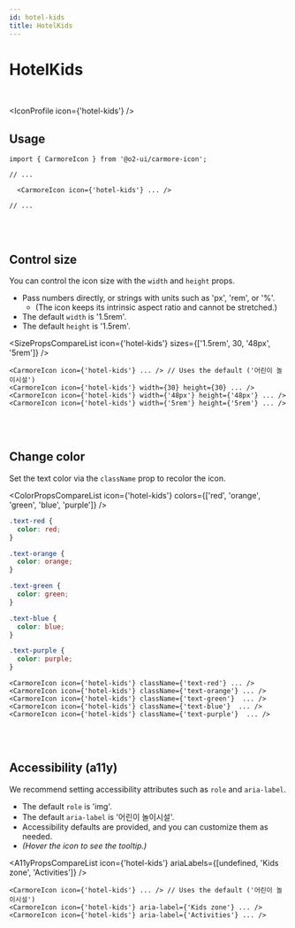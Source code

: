 ```yaml
---
id: hotel-kids
title: HotelKids
---
```




# HotelKids

<br />

<IconProfile icon={'hotel-kids'} />

## Usage

```tsx
import { CarmoreIcon } from '@o2-ui/carmore-icon';

// ...

  <CarmoreIcon icon={'hotel-kids'} ... />

// ...
```

<br />
<br />

## Control size

You can control the icon size with the `width` and `height` props.

- Pass numbers directly, or strings with units such as 'px', 'rem', or '%'.
  - (The icon keeps its intrinsic aspect ratio and cannot be stretched.)
- The default `width` is '1.5rem'.
- The default `height` is '1.5rem'.

<SizePropsCompareList icon={'hotel-kids'} sizes={['1.5rem', 30, '48px', '5rem']} />

```tsx
<CarmoreIcon icon={'hotel-kids'} ... /> // Uses the default ('어린이 놀이시설')
<CarmoreIcon icon={'hotel-kids'} width={30} height={30} ... />
<CarmoreIcon icon={'hotel-kids'} width={'48px'} height={'48px'} ... />
<CarmoreIcon icon={'hotel-kids'} width={'5rem'} height={'5rem'} ... />
```

<br />
<br />

## Change color

Set the text color via the `className` prop to recolor the icon.

<ColorPropsCompareList icon={'hotel-kids'} colors={['red', 'orange', 'green', 'blue', 'purple']} />

```css
.text-red {
  color: red;
}

.text-orange {
  color: orange;
}

.text-green {
  color: green;
}

.text-blue {
  color: blue;
}

.text-purple {
  color: purple;
}
```

```tsx
<CarmoreIcon icon={'hotel-kids'} className={'text-red'} ... />
<CarmoreIcon icon={'hotel-kids'} className={'text-orange'} ... />
<CarmoreIcon icon={'hotel-kids'} className={'text-green'}  ... />
<CarmoreIcon icon={'hotel-kids'} className={'text-blue'}  ... />
<CarmoreIcon icon={'hotel-kids'} className={'text-purple'}  ... />
```

<br />
<br />

## Accessibility (a11y)

We recommend setting accessibility attributes such as `role` and `aria-label`.

- The default `role` is 'img'.
- The default `aria-label` is '어린이 놀이시설'.
- Accessibility defaults are provided, and you can customize them as needed.
- _(Hover the icon to see the tooltip.)_

<A11yPropsCompareList icon={'hotel-kids'} ariaLabels={[undefined, 'Kids zone', 'Activities']} />

```tsx
<CarmoreIcon icon={'hotel-kids'} ... /> // Uses the default ('어린이 놀이시설')
<CarmoreIcon icon={'hotel-kids'} aria-label={'Kids zone'} ... />
<CarmoreIcon icon={'hotel-kids'} aria-label={'Activities'} ... />
```
